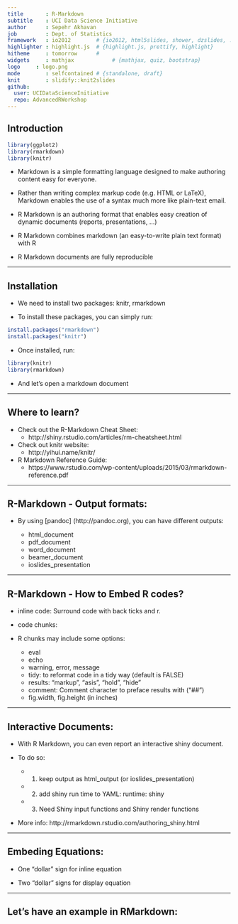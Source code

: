 ```yaml
---
title       : R-Markdown
subtitle    : UCI Data Science Initiative
author      : Sepehr Akhavan
job         : Dept. of Statistics
framework   : io2012        # {io2012, html5slides, shower, dzslides, ...}
highlighter : highlight.js  # {highlight.js, prettify, highlight}
hitheme     : tomorrow      # 
widgets     : mathjax            # {mathjax, quiz, bootstrap}
logo     : logo.png
mode        : selfcontained # {standalone, draft}
knit        : slidify::knit2slides
github:
  user: UCIDataScienceInitiative
  repo: AdvancedRWorkshop
---
```


## Introduction

```r
library(ggplot2)
library(rmarkdown)
library(knitr)
```

+ Markdown is a simple formatting language designed to make authoring content easy for everyone.

+ Rather than writing complex markup code (e.g. HTML or LaTeX), Markdown enables the use of a syntax much more like plain-text email.

+ R Markdown is an authoring format that enables easy creation of dynamic documents (reports, presentations, ...)

+ R Markdown combines markdown (an easy-to-write plain text format) with R

+ R Markdown documents are fully reproducible 

---

##  Installation

+ We need to install two packages: knitr, rmarkdown

+ To install these packages, you can simply run:
```r
install.packages("rmarkdown")
install.packages("knitr")
```

+ Once installed, run:
```r
library(knitr)
library(rmarkdown)
```

+ And let's open a markdown document

---

## Where to learn?

+ Check out the R-Markdown Cheat Sheet:
  + http://shiny.rstudio.com/articles/rm-cheatsheet.html
  
+ Check out knitr website:
  + http://yihui.name/knitr/

+ R Markdown Reference Guide:
  + https://www.rstudio.com/wp-content/uploads/2015/03/rmarkdown-reference.pdf


---

## R-Markdown - Output formats:

+ By using [pandoc] (http://pandoc.org), you can have different outputs:

  + html_document
  + pdf_document
  + word_document
  + beamer_document
  + ioslides_presentation


---

## R-Markdown - How to Embed R codes?

+ inline code: Surround code with back ticks and r.

+ code chunks: 

+ R chunks may include some options:
  + eval
  + echo
  + warning, error, message
  + tidy: to reformat code in a tidy way (default is FALSE)
  + results: "markup", "asis", "hold", "hide"
  + comment: Comment character to preface results with ("##")
  + fig.width, fig.height (in inches)


---

## Interactive Documents:

+ With R Markdown, you can even report an interactive shiny document.

+ To do so:
  + 1) keep output as html_output (or ioslides_presentation)
  + 2) add shiny run time to YAML: runtime: shiny
  + 3) Need Shiny input functions and Shiny render functions

+ More info: http://rmarkdown.rstudio.com/authoring_shiny.html


---

## Embeding Equations:

  + One "dollar" sign for inline equation
  
  + Two "dollar" signs for display equation


---

## Let's have an example in RMarkdown:
